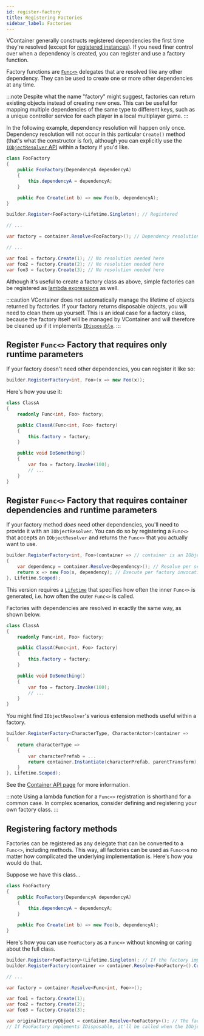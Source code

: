 ```yaml
---
id: register-factory
title: Registering Factories
sidebar_label: Factories
---
```


VContainer generally constructs registered dependencies the first time they're resolved (except for [registered instances](./register-type#register-instance)). If you need finer control over when a dependency is created, you can register and use a factory function.

Factory functions are [`Func<>`](https://docs.microsoft.com/en-us/dotnet/api/system.func-1) delegates that are resolved like any other dependency. They can be used to create one or more other dependencies at any time.

:::note
Despite what the name "factory" might suggest, factories can return existing objects instead of creating new ones. This can be useful for mapping multiple dependencies of the same type to different keys, such as a unique controller service for each player in a local multiplayer game.
:::

In the following example, dependency resolution will happen only once. Dependency resolution will not occur in this particular `Create()` method (that's what the constructor is for), although you can explicitly use the [`IObjectResolver` API](../resolving/container-api) within a factory if you'd like.


```csharp
class FooFactory
{
    public FooFactory(DependencyA dependencyA)
    {
        this.dependencyA = dependencyA;
    }

    public Foo Create(int b) => new Foo(b, dependencyA);
}
```

```csharp
builder.Register<FooFactory>(Lifetime.Singleton); // Registered

// ...

var factory = container.Resolve<FooFactory>(); // Dependency resolution occurs

// ...

var foo1 = factory.Create(1); // No resolution needed here
var foo2 = factory.Create(2); // No resolution needed here
var foo3 = factory.Create(3); // No resolution needed here
```

Although it's useful to create a factory class as above, simple factories can be registered as [lambda expressions](https://docs.microsoft.com/en-us/dotnet/csharp/language-reference/operators/lambda-expressions) as well.

:::caution
VContainer does not automatically manage the lifetime of objects returned by factories. If your factory returns disposable objects, you will need to clean them up yourself. This is an ideal case for a factory class, because the factory itself will be managed by VContainer and will therefore be cleaned up if it implements [`IDisposable`](https://docs.microsoft.com/en-us/dotnet/api/system.idisposable).
:::

## Register `Func<>` Factory that requires only runtime parameters

If your factory doesn't need other dependencies, you can register it like so:

```csharp
builder.RegisterFactory<int, Foo>(x => new Foo(x));
```

Here's how you use it:

```csharp
class ClassA
{
    readonly Func<int, Foo> factory;

    public ClassA(Func<int, Foo> factory)
    {
        this.factory = factory;
    }

    public void DoSomething()
    {
        var foo = factory.Invoke(100);
        // ...
    }
}
```

## Register `Func<>` Factory that requires container dependencies and runtime parameters

If your factory method *does* need other dependencies, you'll need to provide it with an `IObjectResolver`. You can do so by registering a `Func<>` that accepts an `IObjectResolver` and returns the `Func<>` that you actually want to use.

```csharp
builder.RegisterFactory<int, Foo>(container => // container is an IObjectResolver
{
    var dependency = container.Resolve<Dependency>(); // Resolve per scope
    return x => new Foo(x, dependency); // Execute per factory invocation
}, Lifetime.Scoped);
```

This version requires a [`Lifetime`](../scoping/lifetime-overview) that specifies how often the inner `Func<>` is generated, i.e. how often the outer `Func<>` is called.

Factories with dependencies are resolved in exactly the same way, as shown below.

```csharp
class ClassA
{
    readonly Func<int, Foo> factory;

    public ClassA(Func<int, Foo> factory)
    {
        this.factory = factory;
    }

    public void DoSomething()
    {
        var foo = factory.Invoke(100);
        // ...
    }
}
```

You might find `IObjectResolver`'s various extension methods useful within a factory.

```csharp
builder.RegisterFactory<CharacterType, CharacterActor>(container =>
{
    return characterType =>
    {
        var characterPrefab = ...
        return container.Instantiate(characterPrefab, parentTransform);
    }
}, Lifetime.Scoped);
```

See the [Container API page](../resolving/container-api) for more information.

:::note
Using a lambda function for a `Func<>` registration is shorthand for a common case. In complex scenarios, consider defining and registering your own factory class.
:::

## Registering factory methods

Factories can be registered as any delegate that can be converted to a `Func<>`, including methods. This way, all factories can be used as `Func<>`s no matter how complicated the underlying implementation is. Here's how you would do that.

Suppose we have this class...

```csharp
class FooFactory
{
    public FooFactory(DependencyA dependencyA)
    {
        this.dependencyA = dependencyA;
    }

    public Foo Create(int b) => new Foo(b, dependencyA);
}
```

Here's how you can use `FooFactory` as a `Func<>` without knowing or caring about the full class.

```csharp
builder.Register<FooFactory>(Lifetime.Singleton); // If the factory implements IDisposable, add ".As<IDisposable>()" at the end.
builder.RegisterFactory(container => container.Resolve<FooFactory>().Create, Lifetime.Singleton);

// ...

var factory = container.Resolve<Func<int, Foo>>();

var foo1 = factory.Create(1);
var foo2 = factory.Create(2);
var foo3 = factory.Create(3);

var originalFactoryObject = container.Resolve<FooFactory>(); // The factory object is there if you need it.
// If FooFactory implements IDisposable, it'll be called when the IObjectResolver is disposed.
```
